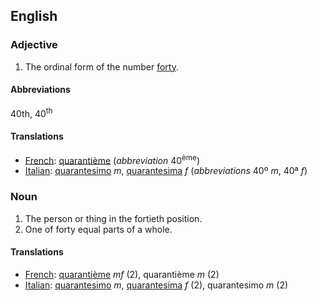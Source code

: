 ==English==

===Adjective===

# The ordinal form of the number [[forty]].

====Abbreviations====
40th, 40<sup>th</sup>

====Translations====

*[[French]]: [[quarantième]] (''abbreviation'' 40<sup>ème</sup>)
*[[Italian]]: [[quarantesimo]] ''m'', [[quarantesima]] ''f'' (''abbreviations'' 40º ''m'', 40ª ''f'')

===Noun===

#The person or thing in the fortieth position.
#One of forty equal parts of a whole.

====Translations====

*[[French]]: [[quarantième]] ''mf'' (2), quarantième ''m'' (2)
*[[Italian]]: [[quarantesimo]] ''m'', [[quarantesima]] ''f'' (2), quarantesimo ''m'' (2)